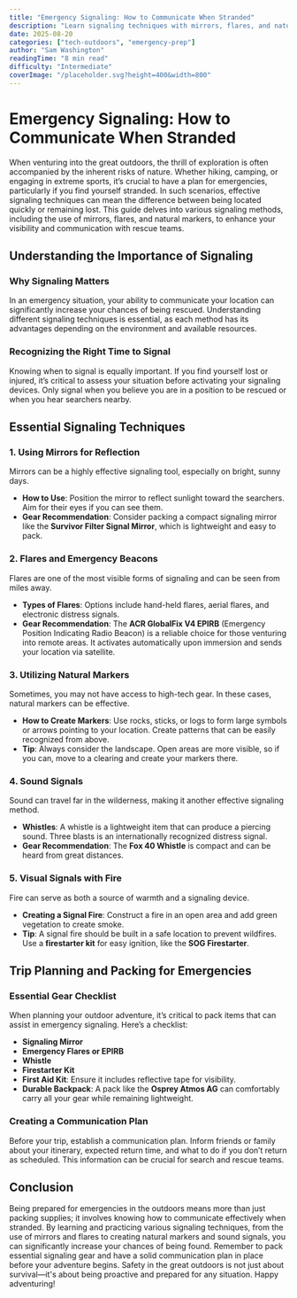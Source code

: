 ```yaml
---
title: "Emergency Signaling: How to Communicate When Stranded"
description: "Learn signaling techniques with mirrors, flares, and natural markers to increase visibility during emergencies."
date: 2025-08-20
categories: ["tech-outdoors", "emergency-prep"]
author: "Sam Washington"
readingTime: "8 min read"
difficulty: "Intermediate"
coverImage: "/placeholder.svg?height=400&width=800"
---
```


# Emergency Signaling: How to Communicate When Stranded

When venturing into the great outdoors, the thrill of exploration is often accompanied by the inherent risks of nature. Whether hiking, camping, or engaging in extreme sports, it’s crucial to have a plan for emergencies, particularly if you find yourself stranded. In such scenarios, effective signaling techniques can mean the difference between being located quickly or remaining lost. This guide delves into various signaling methods, including the use of mirrors, flares, and natural markers, to enhance your visibility and communication with rescue teams.

## Understanding the Importance of Signaling

### Why Signaling Matters

In an emergency situation, your ability to communicate your location can significantly increase your chances of being rescued. Understanding different signaling techniques is essential, as each method has its advantages depending on the environment and available resources. 

### Recognizing the Right Time to Signal

Knowing when to signal is equally important. If you find yourself lost or injured, it’s critical to assess your situation before activating your signaling devices. Only signal when you believe you are in a position to be rescued or when you hear searchers nearby.

## Essential Signaling Techniques

### 1. Using Mirrors for Reflection

Mirrors can be a highly effective signaling tool, especially on bright, sunny days. 

- **How to Use**: Position the mirror to reflect sunlight toward the searchers. Aim for their eyes if you can see them. 
- **Gear Recommendation**: Consider packing a compact signaling mirror like the **Survivor Filter Signal Mirror**, which is lightweight and easy to pack.

### 2. Flares and Emergency Beacons

Flares are one of the most visible forms of signaling and can be seen from miles away.

- **Types of Flares**: Options include hand-held flares, aerial flares, and electronic distress signals. 
- **Gear Recommendation**: The **ACR GlobalFix V4 EPIRB** (Emergency Position Indicating Radio Beacon) is a reliable choice for those venturing into remote areas. It activates automatically upon immersion and sends your location via satellite.

### 3. Utilizing Natural Markers

Sometimes, you may not have access to high-tech gear. In these cases, natural markers can be effective.

- **How to Create Markers**: Use rocks, sticks, or logs to form large symbols or arrows pointing to your location. Create patterns that can be easily recognized from above.
- **Tip**: Always consider the landscape. Open areas are more visible, so if you can, move to a clearing and create your markers there.

### 4. Sound Signals

Sound can travel far in the wilderness, making it another effective signaling method.

- **Whistles**: A whistle is a lightweight item that can produce a piercing sound. Three blasts is an internationally recognized distress signal.
- **Gear Recommendation**: The **Fox 40 Whistle** is compact and can be heard from great distances.

### 5. Visual Signals with Fire

Fire can serve as both a source of warmth and a signaling device.

- **Creating a Signal Fire**: Construct a fire in an open area and add green vegetation to create smoke. 
- **Tip**: A signal fire should be built in a safe location to prevent wildfires. Use a **firestarter kit** for easy ignition, like the **SOG Firestarter**.

## Trip Planning and Packing for Emergencies

### Essential Gear Checklist

When planning your outdoor adventure, it’s critical to pack items that can assist in emergency signaling. Here’s a checklist:

- **Signaling Mirror**
- **Emergency Flares or EPIRB**
- **Whistle**
- **Firestarter Kit**
- **First Aid Kit**: Ensure it includes reflective tape for visibility.
- **Durable Backpack**: A pack like the **Osprey Atmos AG** can comfortably carry all your gear while remaining lightweight.

### Creating a Communication Plan

Before your trip, establish a communication plan. Inform friends or family about your itinerary, expected return time, and what to do if you don’t return as scheduled. This information can be crucial for search and rescue teams.

## Conclusion

Being prepared for emergencies in the outdoors means more than just packing supplies; it involves knowing how to communicate effectively when stranded. By learning and practicing various signaling techniques, from the use of mirrors and flares to creating natural markers and sound signals, you can significantly increase your chances of being found. Remember to pack essential signaling gear and have a solid communication plan in place before your adventure begins. Safety in the great outdoors is not just about survival—it's about being proactive and prepared for any situation. Happy adventuring!